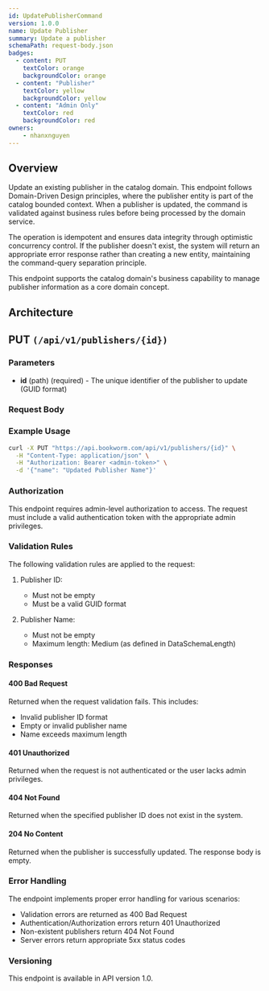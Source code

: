 ```yaml
---
id: UpdatePublisherCommand
version: 1.0.0
name: Update Publisher
summary: Update a publisher
schemaPath: request-body.json
badges:
  - content: PUT
    textColor: orange
    backgroundColor: orange
  - content: "Publisher"
    textColor: yellow
    backgroundColor: yellow
  - content: "Admin Only"
    textColor: red
    backgroundColor: red
owners:
    - nhanxnguyen
---
```


## Overview

Update an existing publisher in the catalog domain. This endpoint follows Domain-Driven Design principles, where the publisher entity is part of the catalog bounded context. When a publisher is updated, the command is validated against business rules before being processed by the domain service.

The operation is idempotent and ensures data integrity through optimistic concurrency control. If the publisher doesn't exist, the system will return an appropriate error response rather than creating a new entity, maintaining the command-query separation principle.

This endpoint supports the catalog domain's business capability to manage publisher information as a core domain concept.

## Architecture

<NodeGraph />

## PUT `(/api/v1/publishers/{id})`

### Parameters

- **id** (path) (required) - The unique identifier of the publisher to update (GUID format)

### Request Body

<SchemaViewer file="request-body.json" maxHeight="500" id="request-body" />

### Example Usage

```bash
curl -X PUT "https://api.bookworm.com/api/v1/publishers/{id}" \
  -H "Content-Type: application/json" \
  -H "Authorization: Bearer <admin-token>" \
  -d '{"name": "Updated Publisher Name"}'
```

### Authorization

This endpoint requires admin-level authorization to access. The request must include a valid authentication token with the appropriate admin privileges.

### Validation Rules

The following validation rules are applied to the request:

1. Publisher ID:
   - Must not be empty
   - Must be a valid GUID format

2. Publisher Name:
   - Must not be empty
   - Maximum length: Medium (as defined in DataSchemaLength)

### Responses

#### <span className="text-orange-500">400 Bad Request</span>

Returned when the request validation fails. This includes:
- Invalid publisher ID format
- Empty or invalid publisher name
- Name exceeds maximum length

<SchemaViewer file="response-400.json" maxHeight="500" id="response-400" />

#### <span className="text-red-500">401 Unauthorized</span>

Returned when the request is not authenticated or the user lacks admin privileges.

#### <span className="text-red-500">404 Not Found</span>

Returned when the specified publisher ID does not exist in the system.

#### <span className="text-green-500">204 No Content</span>

Returned when the publisher is successfully updated. The response body is empty.

### Error Handling

The endpoint implements proper error handling for various scenarios:
- Validation errors are returned as 400 Bad Request
- Authentication/Authorization errors return 401 Unauthorized
- Non-existent publishers return 404 Not Found
- Server errors return appropriate 5xx status codes

### Versioning

This endpoint is available in API version 1.0.
